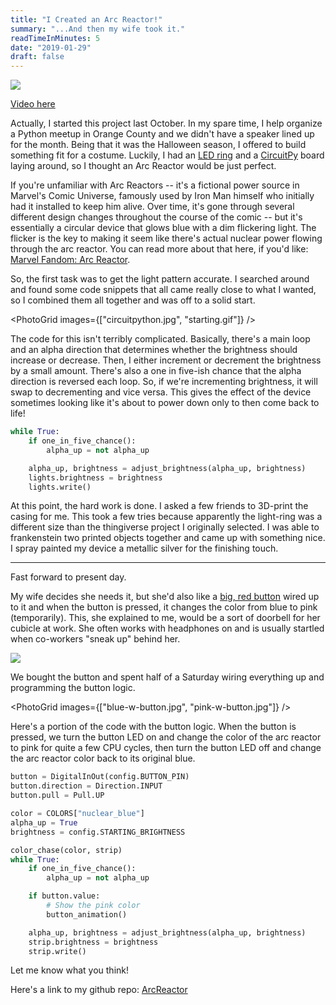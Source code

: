 ```yaml
---
title: "I Created an Arc Reactor!"
summary: "...And then my wife took it."
readTimeInMinutes: 5
date: "2019-01-29"
draft: false
---
```


![](enclosure.gif)

[Video here](https://www.youtube.com/shorts/qjL10i--TrU)

Actually, I started this project last October. In my spare time, I help organize a Python meetup in Orange County and we didn't have a speaker lined up for the month. Being that it was the Halloween season, I offered to build something fit for a costume. Luckily, I had an [LED ring](https://www.adafruit.com/product/1586) and a [CircuitPy](https://www.adafruit.com/product/3501) board laying around, so I thought an Arc Reactor would be just perfect.

If you're unfamiliar with Arc Reactors -- it's a fictional power source in Marvel's Comic Universe, famously used by Iron Man himself who initially had it installed to keep him alive. Over time, it's gone through several different design changes throughout the course of the comic -- but it's essentially a circular device that glows blue with a dim flickering light. The flicker is the key to making it seem like there's actual nuclear power flowing through the arc reactor. You can read more about that here, if you'd like: [Marvel Fandom: Arc Reactor](https://marvel.fandom.com/wiki/Arc_Reactor).

So, the first task was to get the light pattern accurate. I searched around and found some code snippets that all came really close to what I wanted, so I combined them all together and was off to a solid start.

<PhotoGrid images={["circuitpython.jpg", "starting.gif"]} />

The code for this isn't terribly complicated. Basically, there's a main loop and an alpha direction that determines whether the brightness should increase or decrease. Then, I either increment or decrement the brightness by a small amount. There's also a one in five-ish chance that the alpha direction is reversed each loop. So, if we're incrementing brightness, it will swap to decrementing and vice versa. This gives the effect of the device sometimes looking like it's about to power down only to then come back to life!

```python
while True:
    if one_in_five_chance():
        alpha_up = not alpha_up

    alpha_up, brightness = adjust_brightness(alpha_up, brightness)
    lights.brightness = brightness
    lights.write()
```

At this point, the hard work is done. I asked a few friends to 3D-print the casing for me. This took a few tries because apparently the light-ring was a different size than the thingiverse project I originally selected. I was able to frankenstein two printed objects together and came up with something nice. I spray painted my device a metallic silver for the finishing touch.

---

Fast forward to present day.

My wife decides she needs it, but she'd also like a [big, red button](https://www.amazon.com/dp/B00CYGTH9I) wired up to it and when the button is pressed, it changes the color from blue to pink (temporarily). This, she explained to me, would be a sort of doorbell for her cubicle at work. She often works with headphones on and is usually startled when co-workers "sneak up" behind her.

![](red-panda.gif)

We bought the button and spent half of a Saturday wiring everything up and programming the button logic.

<PhotoGrid images={["blue-w-button.jpg", "pink-w-button.jpg"]} />

Here's a portion of the code with the button logic. When the button is pressed, we turn the button LED on and change the color of the arc reactor to pink for quite a few CPU cycles, then turn the button LED off and change the arc reactor color back to its original blue.

```python
button = DigitalInOut(config.BUTTON_PIN)
button.direction = Direction.INPUT
button.pull = Pull.UP

color = COLORS["nuclear_blue"]
alpha_up = True
brightness = config.STARTING_BRIGHTNESS

color_chase(color, strip)
while True:
    if one_in_five_chance():
        alpha_up = not alpha_up

    if button.value:
        # Show the pink color
        button_animation()

    alpha_up, brightness = adjust_brightness(alpha_up, brightness)
    strip.brightness = brightness
    strip.write()
```

Let me know what you think!

Here's a link to my github repo: [ArcReactor](https://github.com/WTFox/ArcReactor)
